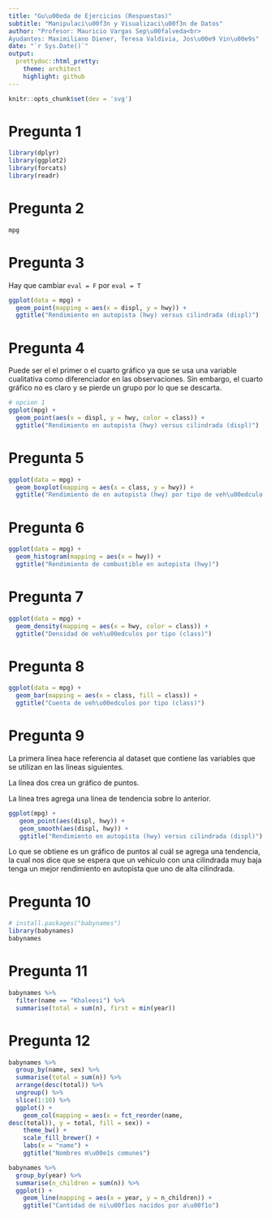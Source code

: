 ```yaml
---
title: "Gu\u00eda de Ejercicios (Respuestas)"
subtitle: "Manipulaci\u00f3n y Visualizaci\u00f3n de Datos"
author: "Profesor: Mauricio Vargas Sep\u00falveda<br>
Ayudantes: Maximiliano Diener, Teresa Valdivia, Jos\u00e9 Vin\u00e9s"
date: "`r Sys.Date()`"
output:
  prettydoc::html_pretty:
    theme: architect
    highlight: github
---
```


```r
knitr::opts_chunk$set(dev = 'svg')
```

# Pregunta 1

```r
library(dplyr)
library(ggplot2)
library(forcats)
library(readr)
```

# Pregunta 2

```r
mpg
```

# Pregunta 3

Hay que cambiar `eval = F` por `eval = T`

```r
ggplot(data = mpg) +
  geom_point(mapping = aes(x = displ, y = hwy)) +
  ggtitle("Rendimiento en autopista (hwy) versus cilindrada (displ)")
```

# Pregunta 4

Puede ser el el primer o el cuarto gr&aacute;fico ya que se usa una variable cualitativa como diferenciador en las observaciones. Sin embargo, el cuarto gr&aacute;fico no es claro y se pierde un grupo por lo que se descarta.

```r
# opcion 1
ggplot(mpg) + 
  geom_point(aes(x = displ, y = hwy, color = class)) +
  ggtitle("Rendimiento en autopista (hwy) versus cilindrada (displ)")
```

# Pregunta 5

```r
ggplot(data = mpg) +
  geom_boxplot(mapping = aes(x = class, y = hwy)) +
  ggtitle("Rendimiento de en autopista (hwy) por tipo de veh\u00edculo (class)")
```

# Pregunta 6

```r
ggplot(data = mpg) +
  geom_histogram(mapping = aes(x = hwy)) +
  ggtitle("Rendimiento de combustible en autopista (hwy)")
```

# Pregunta 7

```r
ggplot(data = mpg) +
  geom_density(mapping = aes(x = hwy, color = class)) +
  ggtitle("Densidad de veh\u00edculos por tipo (class)")
```

# Pregunta 8

```r
ggplot(data = mpg) +
  geom_bar(mapping = aes(x = class, fill = class)) +
  ggtitle("Cuenta de veh\u00edculos por tipo (class)")
```

# Pregunta 9

La primera l&iacute;nea hace referencia al dataset que contiene las variables que se utilizan en las lineas siguientes.

La l&iacute;nea dos crea un gr&aacute;fico de puntos.

La l&iacute;nea tres agrega una l&iacute;nea de tendencia sobre lo anterior.

```r
ggplot(mpg) +
   geom_point(aes(displ, hwy)) +
   geom_smooth(aes(displ, hwy)) +
   ggtitle("Rendimiento en autopista (hwy) versus cilindrada (displ)")
```

Lo que se obtiene es un gr&aacute;fico de puntos al cu&aacute;l se agrega una tendencia, la cual nos dice que se espera que un veh&iacute;culo con una cilindrada muy baja tenga un mejor rendimiento en autopista que uno de alta cilindrada.

# Pregunta 10

```r
# install.packages("babynames")
library(babynames)
babynames
```

# Pregunta 11

```r
babynames %>%
  filter(name == "Khaleesi") %>%
  summarise(total = sum(n), first = min(year))
```

# Pregunta 12

```r
babynames %>%
  group_by(name, sex) %>%
  summarise(total = sum(n)) %>%
  arrange(desc(total)) %>%
  ungroup() %>%
  slice(1:10) %>%
  ggplot() +
    geom_col(mapping = aes(x = fct_reorder(name,
desc(total)), y = total, fill = sex)) +
    theme_bw() +
    scale_fill_brewer() +
    labs(x = "name") +
    ggtitle("Nombres m\u00e1s comunes")

babynames %>%
  group_by(year) %>%
  summarise(n_children = sum(n)) %>%
  ggplot() +
    geom_line(mapping = aes(x = year, y = n_children)) +
    ggtitle("Cantidad de ni\u00f1os nacidos por a\u00f1o")
```
